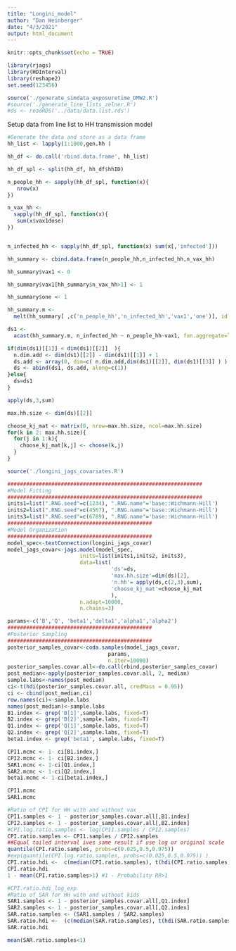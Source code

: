 ```yaml
---
title: "Longini_model"
author: "Dan Weinberger"
date: "4/3/2021"
output: html_document
---
```


```r
knitr::opts_chunk$set(echo = TRUE)
```

```r
library(rjags)
library(HDInterval)
library(reshape2)
set.seed(123456)

source('./generate_simdata_exposuretime_DMW2.R') 
#source('./generate_line_lists_zelner.R') 
#ds <- readRDS('../data/data.list.rds')
```

Setup data from line list to HH transmission model
```r



#Generate the data and store as a data frame
hh_list <- lapply(1:1000,gen.hh )

hh_df <- do.call('rbind.data.frame', hh_list)

hh_df_spl <- split(hh_df, hh_df$hhID)

n_people_hh <- sapply(hh_df_spl, function(x){
   nrow(x)
})

n_vax_hh <- 
  sapply(hh_df_spl, function(x){
   sum(x$vax1dose)
})


n_infected_hh <- sapply(hh_df_spl, function(x) sum(x[,'infected']))

hh_summary <- cbind.data.frame(n_people_hh,n_infected_hh,n_vax_hh)

hh_summary$vax1 <- 0

hh_summary$vax1[hh_summary$n_vax_hh>1] <- 1 

hh_summary$one <- 1

hh_summary.m <- 
  melt(hh_summary[ ,c('n_people_hh','n_infected_hh','vax1','one')], id.vars=c('n_people_hh','n_infected_hh','vax1'))

ds1 <- 
  acast(hh_summary.m, n_infected_hh ~ n_people_hh~vax1, fun.aggregate=length)

if(dim(ds1)[[1]] < dim(ds1)[[2]]  ){
  n.dim.add <- dim(ds1)[[2]] - dim(ds1)[[1]] + 1
  ds.add <- array(0, dim=c( n.dim.add,dim(ds1)[[2]], dim(ds1)[[3]] ) )
  ds <- abind(ds1, ds.add, along=c(1))
}else{
  ds=ds1
}

apply(ds,3,sum)

```

```r
max.hh.size <- dim(ds)[[2]]

choose_kj_mat <- matrix(0, nrow=max.hh.size, ncol=max.hh.size)
for(k in 2: max.hh.size){
  for(j in 1:k){
    choose_kj_mat[k,j] <- choose(k,j)
  }
}
```

```r
source('./longini_jags_covariates.R')
```



```r
##############################################################
#Model Fitting
##############################################################
inits1=list(".RNG.seed"=c(1234), ".RNG.name"='base::Wichmann-Hill')
inits2=list(".RNG.seed"=c(4567), ".RNG.name"='base::Wichmann-Hill')
inits3=list(".RNG.seed"=c(6789), ".RNG.name"='base::Wichmann-Hill')
##############################################
#Model Organization
##############################################
model_spec<-textConnection(longini_jags_covar)
model_jags_covar<-jags.model(model_spec, 
                       inits=list(inits1,inits2, inits3),
                       data=list( 
                                 'ds'=ds,
                                 'max.hh.size'=dim(ds)[2],
                                 'n.hh'= apply(ds,c(2,3),sum),
                                 'choose_kj_mat'=choose_kj_mat
                                 ),
                       n.adapt=10000, 
                       n.chains=3)
```

```r
params<-c('B','Q', 'beta1','delta1','alpha1','alpha2')
##############################################
#Posterior Sampling
##############################################
posterior_samples_covar<-coda.samples(model_jags_covar, 
                                params, 
                                n.iter=10000)
posterior_samples.covar.all<-do.call(rbind,posterior_samples_covar)
post_median<-apply(posterior_samples.covar.all, 2, median)
sample.labs<-names(post_median)
ci<-t(hdi(posterior_samples.covar.all, credMass = 0.95))
ci <- cbind(post_median,ci)
row.names(ci)<-sample.labs
names(post_median)<-sample.labs
B1.index <- grep('B[1]',sample.labs, fixed=T)
B2.index <- grep('B[2]',sample.labs, fixed=T)
Q1.index <- grep('Q[1]',sample.labs, fixed=T)
Q2.index <- grep('Q[2]',sample.labs, fixed=T)
beta1.index <- grep('beta1', sample.labs, fixed=T)

CPI1.mcmc <- 1- ci[B1.index,]
CPI2.mcmc <- 1- ci[B2.index,]
SAR1.mcmc <- 1-ci[Q1.index,]
SAR2.mcmc <- 1-ci[Q2.index,]
beta1.mcmc <- 1-ci[beta1.index,]

CPI1.mcmc
SAR1.mcmc

#Ratio of CPI for HH with and without vax 
CPI1.samples <- 1 - posterior_samples.covar.all[,B1.index]
CPI2.samples <- 1 - posterior_samples.covar.all[,B2.index]
#CPI.log.ratio.samples <- log(CPI1.samples / CPI2.samples)
CPI.ratio.samples <- CPI1.samples / CPI2.samples
##Equal tailed interval ives same result if use log or original scale
quantile(CPI.ratio.samples, probs=c(0.025,0.5,0.975))
#exp(quantile(CPI.log.ratio.samples, probs=c(0.025,0.5,0.975)) )
CPI.ratio.hdi <-  c(median(CPI.ratio.samples), t(hdi(CPI.ratio.samples, credMass = 0.95)))
CPI.ratio.hdi 
1 - mean(CPI.ratio.samples>1) #1 - Probability RR>1

#CPI.ratio.hdi_log_exp
#Ratio of SAR for HH with and without kids 
SAR1.samples <- 1 - posterior_samples.covar.all[,Q1.index]
SAR2.samples <- 1 - posterior_samples.covar.all[,Q2.index] 
SAR.ratio.samples <- (SAR1.samples / SAR2.samples)
SAR.ratio.hdi <-  (c(median(SAR.ratio.samples), t(hdi(SAR.ratio.samples, credMass = 0.95))))
SAR.ratio.hdi

mean(SAR.ratio.samples<1)
```



